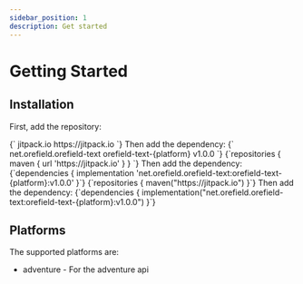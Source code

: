 ```yaml
---
sidebar_position: 1
description: Get started
---
```



# Getting Started

## Installation

First, add the repository:

<Tabs>
    <TabItem value="maven" label="Maven" default>
        <CodeBlock language="xml">
            {`<repositories>
    <repository>
        <id>jitpack.io</id>
        <url>https://jitpack.io</url>
    </repository>
</repositories>`}
        </CodeBlock>
        Then add the dependency:
        <CodeBlock language="xml">
            {`<dependencies>
    <dependency>
        <groupId>net.orefield.orefield-text</groupId>
        <artifactId>orefield-text-{platform}</artifactId>
        <version>v1.0.0</version>
    </dependency>
</dependencies>`}
        </CodeBlock>
    </TabItem>
    <TabItem value="gradle (groovy)" label="Gradle (groovy)">
        <CodeBlock language="groovy">
            {`repositories {
    maven { url 'https://jitpack.io' }
}
`}
        </CodeBlock>
        Then add the dependency:
        <CodeBlock language="groovy">
            {`dependencies {
    implementation 'net.orefield.orefield-text:orefield-text-{platform}:v1.0.0'
}`}
        </CodeBlock>
    </TabItem>
    <TabItem value="gradle (kotlin)" label="Gradle (kotlin)">
        <CodeBlock language="kotlin">
            {`repositories {
    maven("https://jitpack.io")
}`}
        </CodeBlock>
        Then add the dependency:
        <CodeBlock language="kotlin">
            {`dependencies {
    implementation("net.orefield.orefield-text:orefield-text-{platform}:v1.0.0")
}`}
        </CodeBlock>
    </TabItem>
</Tabs>

## Platforms

The supported platforms are:

-   adventure - For the adventure api

##
